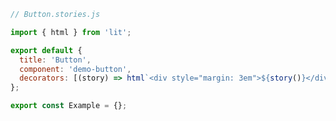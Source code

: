 ```js
// Button.stories.js

import { html } from 'lit';

export default {
  title: 'Button',
  component: 'demo-button',
  decorators: [(story) => html`<div style="margin: 3em">${story()}</div>`],
};

export const Example = {};
```
